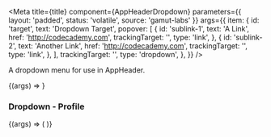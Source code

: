 

<Meta
  title={title}
  component={AppHeaderDropdown}
  parameters={{ layout: 'padded', status: 'volatile', source: 'gamut-labs' }}
  args={{
    item: {
      id: 'target',
      text: 'Dropdown Target',
      popover: [
        {
          id: 'sublink-1',
          text: 'A Link',
          href: 'http://codecademy.com',
          trackingTarget: '',
          type: 'link',
        },
        {
          id: 'sublink-2',
          text: 'Another Link',
          href: 'http://codecademy.com',
          trackingTarget: '',
          type: 'link',
        },
      ],
      trackingTarget: '',
      type: 'dropdown',
    },
  }}
/>

A dropdown menu for use in AppHeader.

<Canvas>
  <Story name="AppHeaderDropdown">
    {(args) => <AppHeaderDropdown {...args} />}
  </Story>
</Canvas>

<PropsTable story="AppHeaderDropdown" />

### Dropdown - Profile

<Canvas>
  <Story
    args={{
      item: {
        avatar:
          'https://www.gravatar.com/avatar/1c959a9a1e2f9f9f1ac06b05cccc1d60?s=150&d=retro',
        displayName: 'Codey',
        id: 'profile',
        text: 'Profile',
        popover: [
          {
            id: 'sublink-1',
            icon: PersonIcon,
            text: 'A Link With Icon',
            href: 'http://codecademy.com',
            trackingTarget: '',
            type: 'link',
          },
          {
            id: 'sublink-2',
            icon: GearIcon,
            text: 'Another Link With Icon',
            href: 'http://codecademy.com',
            trackingTarget: '',
            type: 'link',
          },
          {
            id: 'sublink-3',
            text: 'A Link In Another Section',
            href: 'http://codecademy.com',
            topSeparator: true,
            trackingTarget: '',
            type: 'link',
          },
          {
            id: 'sublink-4',
            text: 'Another Link',
            href: 'http://codecademy.com',
            trackingTarget: '',
            type: 'link',
          },
          {
            id: 'sublink-5',
            text: 'One More Link',
            topSeparator: true,
            href: 'http://codecademy.com',
            trackingTarget: '',
            type: 'link',
          },
        ],
        trackingTarget: '',
        type: 'profile-dropdown',
      },
    }}
    name="AppHeaderProfileDropdown"
  >
    {(args) => (
      <Box height="200">
        <Box position="absolute" left="225">
          <AppHeaderDropdown {...args} />
        </Box>
      </Box>
    )}
  </Story>
</Canvas>
